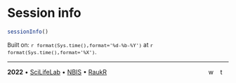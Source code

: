 # Session info

```r
sessionInfo()
```

<p style="text-align: left; font-size: small;">
Built on: <i class="fa fa-calendar" aria-hidden="true"></i> `r format(Sys.time(),format='%d-%b-%Y')` at <i class="fa fa-clock-o" aria-hidden="true"></i> `r format(Sys.time(),format='%X')`.
</p>

<hr/>

<div style="padding-bottom: 1.5em">
<span style="float:left; vertical-align:middle">
<b>2022</b> • [SciLifeLab](https://www.scilifelab.se/) • [NBIS](https://nbis.se/) • [RaukR](https://nbisweden.github.io/workshop-RaukR-2106/)
</span>
<span style="float:right; vertical-align:middle">
<span class="footericon" style="padding-right:4px; padding-left:4px">
<a href="https://nbisweden.github.io/workshop-RaukR-2206/"><img src="./assets/icons8-globe-26.png" alt="website" border="0" style="height:15px"></a>
</span>
<span class="footericon" style="padding-right:4px; padding-left:4px">
<a href="https://twitter.com/hashtag/RaukR?src=hash"><img src="./assets/icons8-twitter-26.png" alt="twitter" border="0" style="height:15px"></a>
</span>
</span>
</div>
